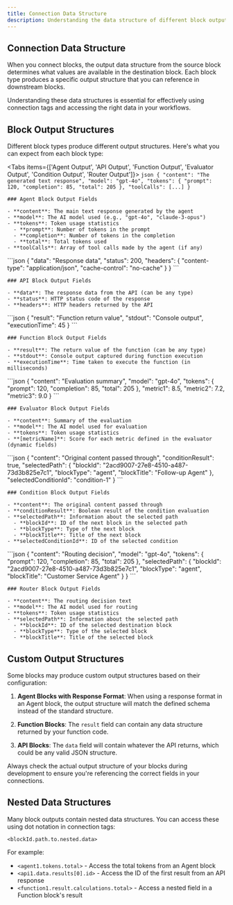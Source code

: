 ```yaml
---
title: Connection Data Structure
description: Understanding the data structure of different block outputs
---
```



## Connection Data Structure

When you connect blocks, the output data structure from the source block determines what values are available in the destination block. Each block type produces a specific output structure that you can reference in downstream blocks.

<Callout type="info">
  Understanding these data structures is essential for effectively using connection tags and accessing the right data in your workflows.
</Callout>

## Block Output Structures

Different block types produce different output structures. Here's what you can expect from each block type:

<Tabs items={['Agent Output', 'API Output', 'Function Output', 'Evaluator Output', 'Condition Output', 'Router Output']}>
  <Tab>
    ```json
    {
      "content": "The generated text response",
      "model": "gpt-4o",
      "tokens": {
        "prompt": 120,
        "completion": 85,
        "total": 205
      },
      "toolCalls": [...]
    }
    ```

    ### Agent Block Output Fields

    - **content**: The main text response generated by the agent
    - **model**: The AI model used (e.g., "gpt-4o", "claude-3-opus")
    - **tokens**: Token usage statistics
      - **prompt**: Number of tokens in the prompt
      - **completion**: Number of tokens in the completion
      - **total**: Total tokens used
    - **toolCalls**: Array of tool calls made by the agent (if any)
  </Tab>
  <Tab>
    ```json
    {
      "data": "Response data",
      "status": 200,
      "headers": {
        "content-type": "application/json",
        "cache-control": "no-cache"
      }
    }
    ```

    ### API Block Output Fields

    - **data**: The response data from the API (can be any type)
    - **status**: HTTP status code of the response
    - **headers**: HTTP headers returned by the API
  </Tab>
  <Tab>
    ```json
    {
      "result": "Function return value",
      "stdout": "Console output",
      "executionTime": 45
    }
    ```

    ### Function Block Output Fields

    - **result**: The return value of the function (can be any type)
    - **stdout**: Console output captured during function execution
    - **executionTime**: Time taken to execute the function (in milliseconds)
  </Tab>
  <Tab>
    ```json
    {
      "content": "Evaluation summary",
      "model": "gpt-4o",
      "tokens": {
        "prompt": 120,
        "completion": 85,
        "total": 205
      },
      "metric1": 8.5,
      "metric2": 7.2,
      "metric3": 9.0
    }
    ```

    ### Evaluator Block Output Fields

    - **content**: Summary of the evaluation
    - **model**: The AI model used for evaluation
    - **tokens**: Token usage statistics
    - **[metricName]**: Score for each metric defined in the evaluator (dynamic fields)
  </Tab>
  <Tab>
    ```json
    {
      "content": "Original content passed through",
      "conditionResult": true,
      "selectedPath": {
        "blockId": "2acd9007-27e8-4510-a487-73d3b825e7c1",
        "blockType": "agent",
        "blockTitle": "Follow-up Agent"
      },
      "selectedConditionId": "condition-1"
    }
    ```

    ### Condition Block Output Fields

    - **content**: The original content passed through
    - **conditionResult**: Boolean result of the condition evaluation
    - **selectedPath**: Information about the selected path
      - **blockId**: ID of the next block in the selected path
      - **blockType**: Type of the next block
      - **blockTitle**: Title of the next block
    - **selectedConditionId**: ID of the selected condition
  </Tab>
  <Tab>
    ```json
    {
      "content": "Routing decision",
      "model": "gpt-4o",
      "tokens": {
        "prompt": 120,
        "completion": 85,
        "total": 205
      },
      "selectedPath": {
        "blockId": "2acd9007-27e8-4510-a487-73d3b825e7c1",
        "blockType": "agent",
        "blockTitle": "Customer Service Agent"
      }
    }
    ```

    ### Router Block Output Fields

    - **content**: The routing decision text
    - **model**: The AI model used for routing
    - **tokens**: Token usage statistics
    - **selectedPath**: Information about the selected path
      - **blockId**: ID of the selected destination block
      - **blockType**: Type of the selected block
      - **blockTitle**: Title of the selected block
  </Tab>
</Tabs>

## Custom Output Structures

Some blocks may produce custom output structures based on their configuration:

1. **Agent Blocks with Response Format**: When using a response format in an Agent block, the output structure will match the defined schema instead of the standard structure.

2. **Function Blocks**: The `result` field can contain any data structure returned by your function code.

3. **API Blocks**: The `data` field will contain whatever the API returns, which could be any valid JSON structure.

<Callout type="warning">
  Always check the actual output structure of your blocks during development to ensure you're referencing the correct fields in your connections.
</Callout>

## Nested Data Structures

Many block outputs contain nested data structures. You can access these using dot notation in connection tags:

```
<blockId.path.to.nested.data>
```

For example:
- `<agent1.tokens.total>` - Access the total tokens from an Agent block
- `<api1.data.results[0].id>` - Access the ID of the first result from an API response
- `<function1.result.calculations.total>` - Access a nested field in a Function block's result 
